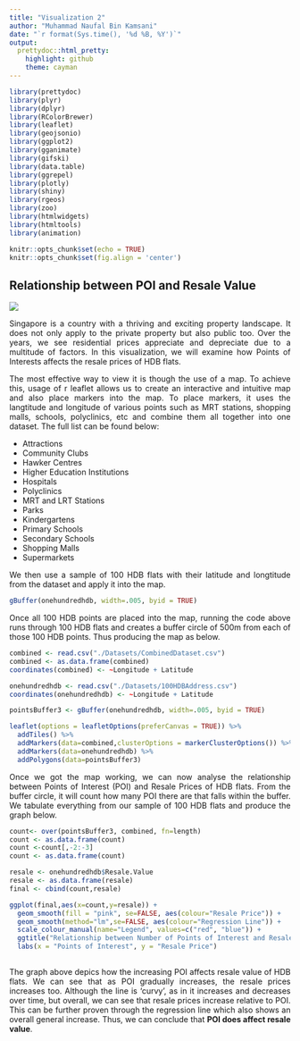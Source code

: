```yaml
---
title: "Visualization 2"
author: "Muhammad Naufal Bin Kamsani"
date: "`r format(Sys.time(), '%d %B, %Y')`"
output:
  prettydoc::html_pretty:
    highlight: github
    theme: cayman
---
```


```r
library(prettydoc)
library(plyr)
library(dplyr)
library(RColorBrewer)
library(leaflet)
library(geojsonio)
library(ggplot2)
library(gganimate)
library(gifski)
library(data.table)
library(ggrepel)
library(plotly)
library(shiny)
library(rgeos)
library(zoo)
library(htmlwidgets)
library(htmltools)
library(animation)
```


```r
knitr::opts_chunk$set(echo = TRUE)
knitr::opts_chunk$set(fig.align = 'center')
```

 

## Relationship between POI and Resale Value

<style>
body {
text-align: justify}
</style>

<style>
.html-widget {
    margin: auto;
}
</style>

![](Images/079e2e-PLA-COMMONWEALTH-MRT-STATION-01-BT.jpg)

Singapore is a country with a thriving and exciting property landscape. It does not only apply to the private property but also public too. Over the years, we see residential prices appreciate and depreciate due to a multitude of factors. In this visualization, we will examine how Points of Interests affects the resale prices of HDB flats.

The most effective way to view it is though the use of a map. To achieve this, usage of r leaflet allows us to create an interactive and intuitive map and also place markers into the map. To place markers, it uses the langtitude and longitude of various points such as MRT stations, shopping malls, schools, polyclinics, etc and combine them all together into one dataset. The full list can be found below:

* Attractions
* Community Clubs
* Hawker Centres
* Higher Education Institutions
* Hospitals
* Polyclinics
* MRT and LRT Stations
* Parks
* Kindergartens
* Primary Schools
* Secondary Schools
* Shopping Malls
* Supermarkets

We then use a sample of 100 HDB flats with their latitude and longtitude from the dataset and apply it into the map. 

```r
gBuffer(onehundredhdb, width=.005, byid = TRUE)
```

Once all 100 HDB points are placed into the map, running the code above runs through 100 HDB  flats and creates a buffer circle of 500m from each of those 100 HDB points. Thus producing the map as below. 

```r
combined <- read.csv("./Datasets/CombinedDataset.csv")
combined <- as.data.frame(combined)
coordinates(combined) <- ~Longitude + Latitude

onehundredhdb <- read.csv("./Datasets/100HDBAddress.csv")
coordinates(onehundredhdb) <- ~Longitude + Latitude

pointsBuffer3 <- gBuffer(onehundredhdb, width=.005, byid = TRUE)
```

```r
leaflet(options = leafletOptions(preferCanvas = TRUE)) %>%
  addTiles() %>%
  addMarkers(data=combined,clusterOptions = markerClusterOptions()) %>%
  addMarkers(data=onehundredhdb) %>%
  addPolygons(data=pointsBuffer3)
```

Once we got the map working, we can now analyse the relationship between Points of Interest (POI) and Resale Prices of HDB flats. From the buffer circle, it will count how many POI there are that falls within the buffer. We tabulate everything from our sample of 100 HDB flats and produce the graph below.

```r
count<- over(pointsBuffer3, combined, fn=length)
count <- as.data.frame(count)
count <-count[,-2:-3]
count <- as.data.frame(count)

resale <- onehundredhdb$Resale.Value
resale <- as.data.frame(resale)
final <- cbind(count,resale)
```

```r
ggplot(final,aes(x=count,y=resale)) +
  geom_smooth(fill = "pink", se=FALSE, aes(colour="Resale Price")) +
  geom_smooth(method="lm",se=FALSE, aes(colour="Regression Line")) +
  scale_colour_manual(name="Legend", values=c("red", "blue")) +
  ggtitle("Relationship between Number of Points of Interest and Resale Value") +
  labs(x = "Points of Interest", y = "Resale Price") 
  
```

The graph above depics how the increasing POI affects resale value of HDB flats. We can see that as POI gradually increases, the resale prices increases too. Although the line is 'curvy', as in it increases and decreases over time, but overall, we can see that resale prices increase relative to POI. This can be further proven through the regression line which also shows an overall general increase. Thus, we can conclude that **POI does affect resale value**.
